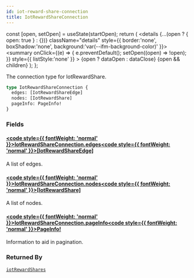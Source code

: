 ```yaml
---
id: iot-reward-share-connection
title: IotRewardShareConnection
---
```









  const [open, setOpen] = useState(startOpen);
  return (
    <details {...(open ? { open: true } : {})} className="details" style={{ border:'none', boxShadow:'none', background:'var(--ifm-background-color)' }}>
      <summary
        onClick={(e) => {
          e.preventDefault();
          setOpen((open) => !open);
        }}
        style={{ listStyle:'none' }}
      >
      {open ? dataOpen : dataClose}
      </summary>
      {open && children}
    </details>
  );
};








The connection type for IotRewardShare.


```graphql
type IotRewardShareConnection {
  edges: [IotRewardShareEdge]
  nodes: [IotRewardShare]
  pageInfo: PageInfo!
}
```




### Fields

#### [<code style={{ fontWeight: 'normal' }}>IotRewardShareConnection.<b>edges</b></code>](#)<Bullet />[<code style={{ fontWeight: 'normal' }}><b>[IotRewardShareEdge]</b></code>](/graphql/schema/types/objects/iot-reward-share-edge.mdx) <Badge class="badge badge--secondary " text="list"/> <Badge class="badge badge--secondary " text="object"/> 
A list of edges.


#### [<code style={{ fontWeight: 'normal' }}>IotRewardShareConnection.<b>nodes</b></code>](#)<Bullet />[<code style={{ fontWeight: 'normal' }}><b>[IotRewardShare]</b></code>](/graphql/schema/types/objects/iot-reward-share.mdx) <Badge class="badge badge--secondary " text="list"/> <Badge class="badge badge--secondary " text="object"/> 
A list of nodes.


#### [<code style={{ fontWeight: 'normal' }}>IotRewardShareConnection.<b>pageInfo</b></code>](#)<Bullet />[<code style={{ fontWeight: 'normal' }}><b>PageInfo!</b></code>](/graphql/schema/types/objects/page-info.mdx) <Badge class="badge badge--secondary badge--non_null" text="non-null"/> <Badge class="badge badge--secondary " text="object"/> 
Information to aid in pagination.






### Returned By

[`iotRewardShares`](/graphql/schema/operations/queries/iot-reward-shares.mdx)  <Badge class="badge badge--secondary badge--relation" text="query"/>